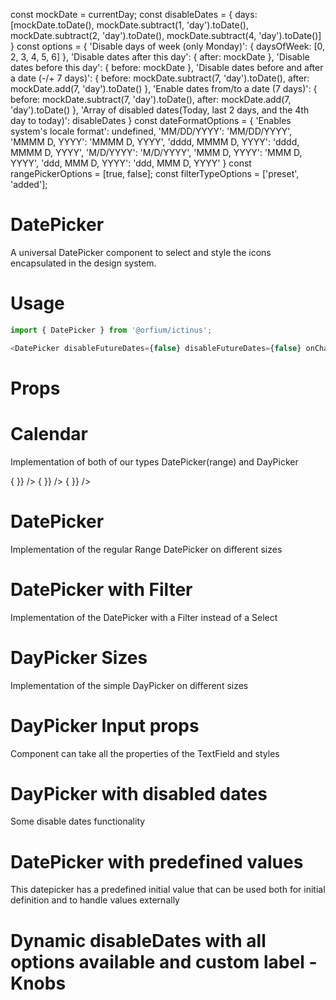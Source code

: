 const mockDate = currentDay;
const disableDates = {
  days: [mockDate.toDate(), mockDate.subtract(1, 'day').toDate(), mockDate.subtract(2, 'day').toDate(), mockDate.subtract(4, 'day').toDate()]
}
const options = {
  'Disable days of week (only Monday)': { daysOfWeek: [0, 2, 3, 4, 5, 6] },
  'Disable dates after this day': { after: mockDate },
  'Disable dates before this day': { before: mockDate },
  'Disable dates before and after a date (-/+ 7 days)': {
    before: mockDate.subtract(7, 'day').toDate(),
    after: mockDate.add(7, 'day').toDate()
  },
  'Enable dates from/to a date (7 days)': {
    before: mockDate.subtract(7, 'day').toDate(),
    after: mockDate.add(7, 'day').toDate()
  },
  'Array of disabled dates(Today, last 2 days, and the 4th day to today)': disableDates
}
const dateFormatOptions = {
  'Enables system\'s locale format': undefined,
  'MM/DD/YYYY': 'MM/DD/YYYY',
  'MMMM D, YYYY': 'MMMM D, YYYY',
  'dddd, MMMM D, YYYY': 'dddd, MMMM D, YYYY',
  'M/D/YYYY': 'M/D/YYYY',
  'MMM D, YYYY': 'MMM D, YYYY',
  'ddd, MMM D, YYYY': 'ddd, MMM D, YYYY'
}
const rangePickerOptions = [true, false];
const filterTypeOptions = ['preset', 'added'];


<Meta title="Design System/DatePicker" component={DatePicker} />

# DatePicker

A universal DatePicker component to select and style the icons encapsulated in the design system.

# Usage

```js
import { DatePicker } from '@orfium/ictinus';

<DatePicker disableFutureDates={false} disableFutureDates={false} onChange={console.log} />;
```

# Props

<Props of={DatePicker} />

# Calendar

Implementation of both of our types DatePicker(range) and DayPicker

<Preview>
  <Story name="Calendar" parameters={{ decorators: [withKnobs] }}>
    <Stack vertical>
      <OverlayComponent
        isRangePicker
        extraOptions={extraOptions}
        selectedDays={{
          from: mockDate.add(1, 'day'),
          to: mockDate.add(44, 'day'),
        }}
        onDaySelect={() => {
        }}
      />
      <OverlayComponent
        isRangePicker
        selectedDays={{
          from: mockDate.add(1, 'day'),
          to: mockDate.add(44, 'day'),
        }}
        onDaySelect={() => {
        }}
      />
      <OverlayComponent
        selectedDays={{
          from: mockDate.add(1, 'day'),
          to: mockDate.add(1, 'day'),
        }}
        onDaySelect={() => {
        }}
      />
    </Stack>
  </Story>
</Preview>

# DatePicker

Implementation of the regular Range DatePicker on different sizes

<Preview>
  <Story name="DatePicker Range" parameters={{ decorators: [withKnobs] }}>
    <Stack vertical>
      <DatePicker
        inputProps={{ size: 'md', styleType: 'outlined' }}
        isRangePicker
        isClearable={true}
        isDefaultNow={false}
        disableDates={select('disableDates', options, options[0])}
        dateFormatOverride={select('dateFormat', dateFormatOptions, dateFormatOptions[1])}
      />
      <DatePicker
        inputProps={{ size: 'sm', styleType: 'outlined' }}
        isRangePicker
        disableDates={select('disableDates', options, options[0])}
        dateFormatOverride={select('dateFormat', dateFormatOptions, dateFormatOptions[1])}
      />
    </Stack>
  </Story>
</Preview>

# DatePicker with Filter

Implementation of the DatePicker with a Filter instead of a Select

<Preview>
  <Story name="DatePicker with Filter" parameters={{ decorators: [withKnobs] }}>
    <Stack vertical>
      <DatePicker
        inputProps={{ size: 'md', styleType: 'outlined' }}
        isRangePicker={select('isRangePicker', rangePickerOptions, rangePickerOptions[0])}
        filterType={select('filterType', filterTypeOptions, filterTypeOptions[0])}
        isDefaultNow={false}
      />
      <DatePicker
        inputProps={{ size: 'sm', styleType: 'outlined' }}
        isRangePicker={select('isRangePicker', rangePickerOptions, rangePickerOptions[0])}
        filterType={select('filterType', filterTypeOptions, filterTypeOptions[0])}
      />
    </Stack>
  </Story>
</Preview>

# DayPicker Sizes

Implementation of the simple DayPicker on different sizes

<Preview>
  <Story name="DayPicker Sizes" parameters={{ decorators: [withKnobs] }}>
    <Stack>
      <DatePicker
        inputProps={{ size: 'md', styleType: 'outlined' }}
        isDefaultNow={false}
        disableDates={select('disableDates', options, options[0])}
      />
      <DatePicker
        inputProps={{ size: 'sm', styleType: 'outlined' }}
        disableDates={select('disableDates', options, options[0])}
      />
    </Stack>
  </Story>
</Preview>

# DayPicker Input props

Component can take all the properties of the TextField and styles

<Preview>
  <Story name="DayPicker Input props" parameters={{ decorators: [withKnobs] }}>
    <Stack>
      <Stack>
        <DatePicker
          disableDates={select('disableDates', options, options[0])}
        />
        <DatePicker
          inputProps={{ styleType: 'outlined' }}
          disableDates={select('disableDates', options, options[0])}
        />
        <DatePicker
          inputProps={{ styleType: 'elevated' }}
          disableDates={select('disableDates', options, options[0])}
        />
      </Stack>
      <Stack>
        <DatePicker
          inputProps={{ hintMsg: 'Wrong Date', status: 'error' }}
          disableDates={select('disableDates', options, options[0])}
        />
        <DatePicker
          inputProps={{ hintMsg: 'Dates are important', status: 'hint' }}
          disableDates={select('disableDates', options, options[0])}
        />
      </Stack>
    </Stack>
  </Story>
</Preview>

# DayPicker with disabled dates

Some disable dates functionality

<Preview>
  <Story name="DayPicker with disabled dates">
    <Stack>
      <DatePicker
        disableDates={disableDates}
      />
    </Stack>
  </Story>
</Preview>

# DatePicker with predefined values

This datepicker has a predefined initial value that can be used both for initial definition and to handle values externally

<Preview>
  <Story name="DayPicker with predefined values">
    <DatePicker
      isRangePicker
      value={{
        to: mockDate
          .add(11, 'day')
          .toDate(),
        from: mockDate
          .add(1, 'day')
          .toDate(),
      }}
      disableDates={{ daysOfWeek: [1, 2, 3, 4, 5, 6] }}
    />
  </Story>
</Preview>

# Dynamic disableDates with all options available and custom label - Knobs
<Preview>
  <Story name="Dynamic disableDates with all options available - Knobs" parameters={{ decorators: [withKnobs] }}>
    <DatePicker disableDates={select('disableDates', options, options[0])}
                inputLabel={text('inputLabel', 'Custom Date')} isRangePicker={boolean('isRangePicker', false)} />
  </Story>
</Preview>

